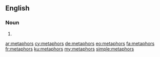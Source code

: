 ==English==

===Noun===
{{head|en|plural}}

# {{plural of|metaphor|lang=en}}

[[ar:metaphors]]
[[cy:metaphors]]
[[de:metaphors]]
[[eo:metaphors]]
[[fa:metaphors]]
[[fr:metaphors]]
[[ku:metaphors]]
[[my:metaphors]]
[[simple:metaphors]]